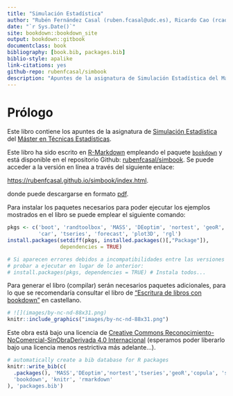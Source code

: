 ```yaml
--- 
title: "Simulación Estadística"
author: "Rubén Fernández Casal (ruben.fcasal@udc.es), Ricardo Cao (rcao@udc.es)"
date: "`r Sys.Date()`"
site: bookdown::bookdown_site
output: bookdown::gitbook
documentclass: book
bibliography: [book.bib, packages.bib]
biblio-style: apalike
link-citations: yes
github-repo: rubenfcasal/simbook
description: "Apuntes de la asignatura de Simulación Estadística del Máster en Técnicas Estadísticas."
---
```


# Prólogo {-}

Este libro contiene los apuntes de la asignatura de [Simulación Estadística](http://eamo.usc.es/pub/mte/index.php/es/?option=com_content&view=article&id=2201&idm=13&a%C3%B1o=2019) del [Máster en Técnicas Estadísticas](http://eio.usc.es/pub/mte). 

Este libro ha sido escrito en [R-Markdown](http://rmarkdown.rstudio.com) empleando el paquete [`bookdown`](https://bookdown.org/yihui/bookdown/)  y está disponible en el repositorio Github: [rubenfcasal/simbook](https://github.com/rubenfcasal/simbook). 
Se puede acceder a la versión en línea a través del siguiente enlace:

<https://rubenfcasal.github.io/simbook/index.html>.

donde puede descargarse en formato [pdf](https://rubenfcasal.github.io/simbook/Simulacion.pdf).

Para instalar los paquetes necesarios para poder ejecutar los ejemplos mostrados en el libro se puede emplear el siguiente comando:
```r
pkgs <- c('boot', 'randtoolbox', 'MASS', 'DEoptim', 'nortest', 'geoR', 'copula', 'sm',
          'car', 'tseries', 'forecast', 'plot3D', 'rgl')
install.packages(setdiff(pkgs, installed.packages()[,"Package"]), 
                 dependencies = TRUE)

# Si aparecen errores debidos a incompatibilidades entre las versiones de los paquetes, 
# probar a ejecutar en lugar de lo anterior:
# install.packages(pkgs, dependencies = TRUE) # Instala todos...
```

Para generar el libro (compilar) serán necesarios paquetes adicionales, 
para lo que se recomendaría consultar el libro de ["Escritura de libros con bookdown" ](https://rubenfcasal.github.io/bookdown_intro) en castellano.



```r
# ![](images/by-nc-nd-88x31.png)
knitr::include_graphics("images/by-nc-nd-88x31.png")
```

Este obra está bajo una licencia de [Creative Commons Reconocimiento-NoComercial-SinObraDerivada 4.0 Internacional](https://creativecommons.org/licenses/by-nc-nd/4.0/deed.es_ES) 
(esperamos poder liberarlo bajo una licencia menos restrictiva más adelante...).

```r
# automatically create a bib database for R packages
knitr::write_bib(c(
  .packages(), 'MASS','DEoptim','nortest','tseries','geoR','copula', 'sm',
  'bookdown', 'knitr', 'rmarkdown'
), 'packages.bib')
```
